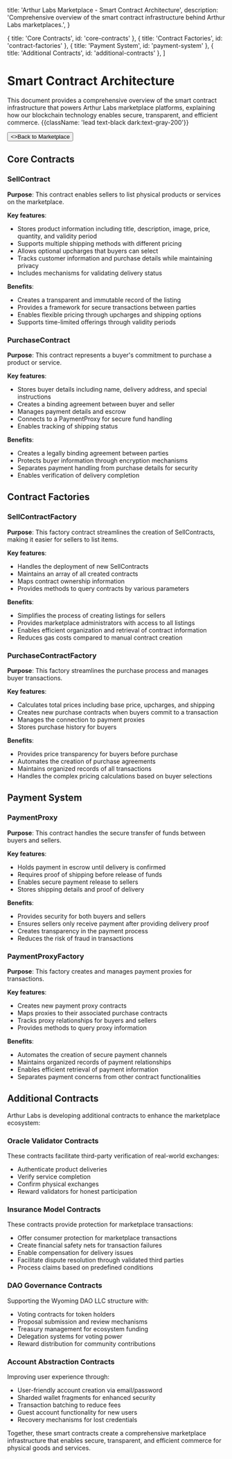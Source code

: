 
  title: 'Arthur Labs Marketplace - Smart Contract Architecture',
  description:
    'Comprehensive overview of the smart contract infrastructure behind Arthur Labs marketplaces.',
}

  { title: 'Core Contracts', id: 'core-contracts' },
  { title: 'Contract Factories', id: 'contract-factories' },
  { title: 'Payment System', id: 'payment-system' },
  { title: 'Additional Contracts', id: 'additional-contracts' },
]

<HeroPattern />

# Smart Contract Architecture

This document provides a comprehensive overview of the smart contract infrastructure that powers Arthur Labs marketplace platforms, explaining how our blockchain technology enables secure, transparent, and efficient commerce. {{className: 'lead text-black dark:text-gray-200'}}

<div className="not-prose mt-6 mb-16 flex gap-3">
  <Button href="/marketplace" arrow="left">
    <>Back to Marketplace</>
  </Button>
</div>

## Core Contracts

### SellContract
**Purpose**: This contract enables sellers to list physical products or services on the marketplace.

**Key features**:
- Stores product information including title, description, image, price, quantity, and validity period
- Supports multiple shipping methods with different pricing
- Allows optional upcharges that buyers can select
- Tracks customer information and purchase details while maintaining privacy
- Includes mechanisms for validating delivery status

**Benefits**:
- Creates a transparent and immutable record of the listing
- Provides a framework for secure transactions between parties
- Enables flexible pricing through upcharges and shipping options
- Supports time-limited offerings through validity periods

### PurchaseContract
**Purpose**: This contract represents a buyer's commitment to purchase a product or service.

**Key features**:
- Stores buyer details including name, delivery address, and special instructions
- Creates a binding agreement between buyer and seller
- Manages payment details and escrow
- Connects to a PaymentProxy for secure fund handling
- Enables tracking of shipping status

**Benefits**:
- Creates a legally binding agreement between parties
- Protects buyer information through encryption mechanisms
- Separates payment handling from purchase details for security
- Enables verification of delivery completion

## Contract Factories

### SellContractFactory
**Purpose**: This factory contract streamlines the creation of SellContracts, making it easier for sellers to list items.

**Key features**:
- Handles the deployment of new SellContracts
- Maintains an array of all created contracts
- Maps contract ownership information
- Provides methods to query contracts by various parameters

**Benefits**:
- Simplifies the process of creating listings for sellers
- Provides marketplace administrators with access to all listings
- Enables efficient organization and retrieval of contract information
- Reduces gas costs compared to manual contract creation

### PurchaseContractFactory
**Purpose**: This factory streamlines the purchase process and manages buyer transactions.

**Key features**:
- Calculates total prices including base price, upcharges, and shipping
- Creates new purchase contracts when buyers commit to a transaction
- Manages the connection to payment proxies
- Stores purchase history for buyers

**Benefits**:
- Provides price transparency for buyers before purchase
- Automates the creation of purchase agreements
- Maintains organized records of all transactions
- Handles the complex pricing calculations based on buyer selections

## Payment System

### PaymentProxy
**Purpose**: This contract handles the secure transfer of funds between buyers and sellers.

**Key features**:
- Holds payment in escrow until delivery is confirmed
- Requires proof of shipping before release of funds
- Enables secure payment release to sellers
- Stores shipping details and proof of delivery

**Benefits**:
- Provides security for both buyers and sellers
- Ensures sellers only receive payment after providing delivery proof
- Creates transparency in the payment process
- Reduces the risk of fraud in transactions

### PaymentProxyFactory
**Purpose**: This factory creates and manages payment proxies for transactions.

**Key features**:
- Creates new payment proxy contracts
- Maps proxies to their associated purchase contracts
- Tracks proxy relationships for buyers and sellers
- Provides methods to query proxy information

**Benefits**:
- Automates the creation of secure payment channels
- Maintains organized records of payment relationships
- Enables efficient retrieval of payment information
- Separates payment concerns from other contract functionalities

## Additional Contracts

Arthur Labs is developing additional contracts to enhance the marketplace ecosystem:

### Oracle Validator Contracts
These contracts facilitate third-party verification of real-world exchanges:
- Authenticate product deliveries
- Verify service completion
- Confirm physical exchanges
- Reward validators for honest participation

### Insurance Model Contracts
These contracts provide protection for marketplace transactions:
- Offer consumer protection for marketplace transactions
- Create financial safety nets for transaction failures
- Enable compensation for delivery issues
- Facilitate dispute resolution through validated third parties
- Process claims based on predefined conditions

### DAO Governance Contracts
Supporting the Wyoming DAO LLC structure with:
- Voting contracts for token holders
- Proposal submission and review mechanisms
- Treasury management for ecosystem funding
- Delegation systems for voting power
- Reward distribution for community contributions

### Account Abstraction Contracts
Improving user experience through:
- User-friendly account creation via email/password
- Sharded wallet fragments for enhanced security
- Transaction batching to reduce fees
- Guest account functionality for new users
- Recovery mechanisms for lost credentials

Together, these smart contracts create a comprehensive marketplace infrastructure that enables secure, transparent, and efficient commerce for physical goods and services.

<div className="mt-16">
  <Socials />
</div>